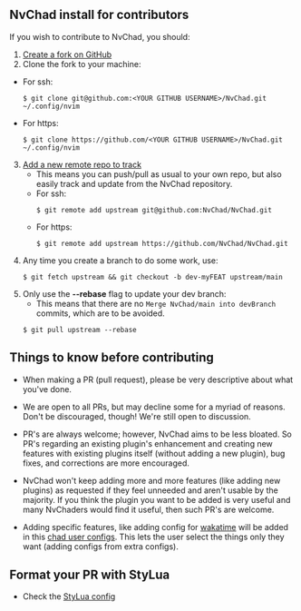 ## NvChad install for contributors

If you wish to contribute to NvChad, you should:

1. [Create a fork on GitHub](https://docs.github.com/en/get-started/quickstart/fork-a-repo)
2. Clone the fork to your machine:
  - For ssh:
    ```shell
    $ git clone git@github.com:<YOUR GITHUB USERNAME>/NvChad.git ~/.config/nvim
    ```
  - For https:
    ```shell
    $ git clone https://github.com/<YOUR GITHUB USERNAME>/NvChad.git ~/.config/nvim
    ```
3. [Add a new remote repo to track](https://www.atlassian.com/git/tutorials/git-forks-and-upstreams)
   - This means you can push/pull as usual to your own repo, but also easily track and update from the NvChad repository.
    - For ssh:
       ```shell
       $ git remote add upstream git@github.com:NvChad/NvChad.git
       ```
    - For https:
       ```shell
       $ git remote add upstream https://github.com/NvChad/NvChad.git
       ```  
4. Any time you create a branch to do some work, use:
   ```shell
   $ git fetch upstream && git checkout -b dev-myFEAT upstream/main
   ```
5. Only use the **--rebase** flag to update your dev branch:
   - This means that there are no `Merge NvChad/main into devBranch` commits, which are to be avoided.
   ```shell
   $ git pull upstream --rebase
   ```

## Things to know before contributing

- When making a PR (pull request), please be very descriptive about what you've done. 

- We are open to all PRs, but may decline some for a myriad of reasons. Don't be discouraged, though! We're still open to discussion.

- PR's are always welcome; however, NvChad aims to be less bloated. So PR's regarding an existing plugin's enhancement and creating new features with existing plugins itself (without adding a new plugin), bug fixes, and corrections are more encouraged.

- NvChad won't keep adding more and more features (like adding new plugins) as requested if they feel unneeded and aren't usable by the majority. If you think the plugin you want to be added is very useful and many NvChaders would find it useful, then such PR's are welcome. 

- Adding specific features, like adding config for [wakatime](https://github.com/wakatime/vim-wakatime) will be added in this [chad user configs](https://github.com/NvChad/NvChad/wiki/Chad-user-configs). This lets the user select the things only they want (adding configs from extra configs).

## Format your PR with StyLua 

- Check the [StyLua config](https://github.com/NvChad/NvChad/blob/main/.stylua.toml)
